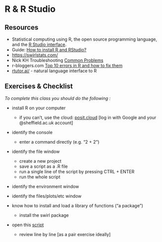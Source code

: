 # R & R Studio

## Resources

* Statistical computing using R, the open source programming language, and the [R Studio interface](https://rstudio.com/).
* Guide: [How to install R and RStudio?](https://www.r-bloggers.com/2019/12/how-to-install-r-and-rstudio-2/)
* [https://swirlstats.com/](https://swirlstats.com/students.html)
* Nick KH Troubleshooting [Common Problems](https://nickch-k.github.io/DataCommSlides/Lecture_04_Common_R_Problems.html)
* r-bloggers.com [Top 10 errors in R and how to fix them](https://www.r-bloggers.com/2023/02/top-10-errors-in-r-and-how-to-fix-them/)
* [rtutor.ai/](http://rtutor.ai/) - natural language interface to R

## Exercises & Checklist

*To complete this class you should do the following :*

* install R on your computer
  * if you can't, use the cloud: [posit.cloud](https://login.posit.cloud) [log in with Google and your @sheffield.ac.uk account]

* identify the console
  * enter a command directly (e.g. "2 + 2")

* identify the file window
  * create a new project
  * save a script as a .R file
  * run a single line of the script by pressing CTRL + ENTER
  * run the whole script

* identify the environment window

* identify the files/plots/etc window

* know how to install and load a library of functions ("a package")
  * install the swirl package

* open this [script](static/class2.R) 
  * review line by line [as a pair exercise ideally]